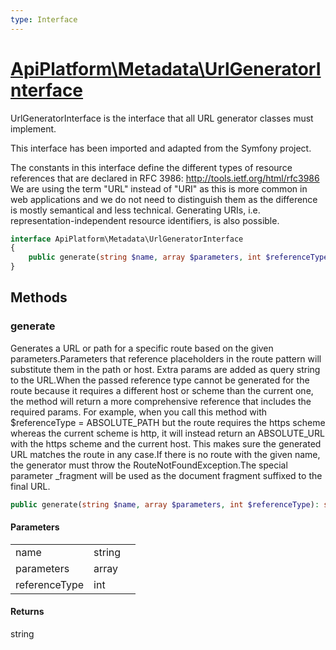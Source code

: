 ```yaml
---
type: Interface
---
```


# [ApiPlatform\Metadata\UrlGeneratorInterface](/docs/vmain/reference/Metadata/UrlGeneratorInterface)

UrlGeneratorInterface is the interface that all URL generator classes must implement.

This interface has been imported and adapted from the Symfony project.

The constants in this interface define the different types of resource references that
are declared in RFC 3986: http://tools.ietf.org/html/rfc3986
We are using the term "URL" instead of "URI" as this is more common in web applications
and we do not need to distinguish them as the difference is mostly semantical and
less technical. Generating URIs, i.e. representation-independent resource identifiers,
is also possible.


```php
interface ApiPlatform\Metadata\UrlGeneratorInterface
{
    public generate(string $name, array $parameters, int $referenceType): string
}
```
## Methods

### generate

Generates a URL or path for a specific route based on the given parameters.Parameters that reference placeholders in the route pattern will substitute them in the
path or host. Extra params are added as query string to the URL.When the passed reference type cannot be generated for the route because it requires a different
host or scheme than the current one, the method will return a more comprehensive reference
that includes the required params. For example, when you call this method with $referenceType = ABSOLUTE_PATH
but the route requires the https scheme whereas the current scheme is http, it will instead return an
ABSOLUTE_URL with the https scheme and the current host. This makes sure the generated URL matches
the route in any case.If there is no route with the given name, the generator must throw the RouteNotFoundException.The special parameter _fragment will be used as the document fragment suffixed to the final URL.

```php
public generate(string $name, array $parameters, int $referenceType): string
```

#### Parameters

<table><tbody>
<tr><td>name</td><td>string</td><td></td></tr><tr><td>parameters</td><td>array</td><td></td></tr><tr><td>referenceType</td><td>int</td><td></td></tr>
</tbody>
</table>

#### Returns

string
